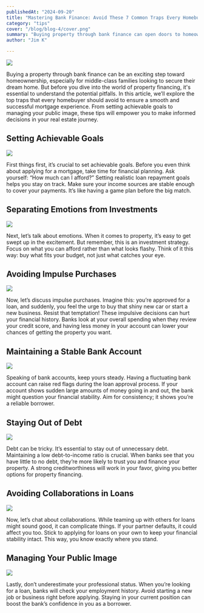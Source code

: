 ```yaml
---
publishedAt: "2024-09-20"
title: "Mastering Bank Finance: Avoid These 7 Common Traps Every Homebuyer Should Know"
category: "tips"
cover: "/blog/blog-4/cover.png"
summary: "Buying property through bank finance can open doors to homeownership and financial independence if you approach it wisely. By avoiding these common pitfalls like setting achievable goals, keeping emotions in check, and managing your finances you’ll be well on your way to making informed decisions in your real estate investment journey. "
author: "Jim K"

---
```


![](/blog/blog-4/cover.png)

Buying a property through bank finance can be an exciting step toward homeownership, especially for middle-class families looking to secure their dream home. But before you dive into the world of property financing, it's essential to understand the potential pitfalls. In this article, we’ll explore the top traps that every homebuyer should avoid to ensure a smooth and successful mortgage experience. From setting achievable goals to managing your public image, these tips will empower you to make informed decisions in your real estate journey.

## Setting Achievable Goals

![](/blog/blog-4/image-1.png)

First things first, it’s crucial to set achievable goals. Before you even think about applying for a mortgage, take time for financial planning. Ask yourself: “How much can I afford?” Setting realistic loan repayment goals helps you stay on track. Make sure your income sources are stable enough to cover your payments. It’s like having a game plan before the big match.

## Separating Emotions from Investments

![](/blog/blog-4/image-2.png)

Next, let’s talk about emotions. When it comes to property, it’s easy to get swept up in the excitement. But remember, this is an investment strategy. Focus on what you can afford rather than what looks flashy. Think of it this way: buy what fits your budget, not just what catches your eye.

## Avoiding Impulse Purchases

![](/blog/blog-4/image-3.png)

Now, let’s discuss impulse purchases. Imagine this: you’re approved for a loan, and suddenly, you feel the urge to buy that shiny new car or start a new business. Resist that temptation! These impulsive decisions can hurt your financial history. Banks look at your overall spending when they review your credit score, and having less money in your account can lower your chances of getting the property you want.

## Maintaining a Stable Bank Account

![](/blog/blog-4/image-4.png)

Speaking of bank accounts, keep yours steady. Having a fluctuating bank account can raise red flags during the loan approval process. If your account shows sudden large amounts of money going in and out, the bank might question your financial stability. Aim for consistency; it shows you’re a reliable borrower.

## Staying Out of Debt

![](/blog/blog-4/image-5.png)

Debt can be tricky. It’s essential to stay out of unnecessary debt. Maintaining a low debt-to-income ratio is crucial. When banks see that you have little to no debt, they’re more likely to trust you and finance your property. A strong creditworthiness will work in your favor, giving you better options for property financing.

## Avoiding Collaborations in Loans

![](/blog/blog-4/image-6.png)

Now, let’s chat about collaborations. While teaming up with others for loans might sound good, it can complicate things. If your partner defaults, it could affect you too. Stick to applying for loans on your own to keep your financial stability intact. This way, you know exactly where you stand.

## Managing Your Public Image

![](/blog/blog-4/image-7.png)

Lastly, don’t underestimate your professional status. When you’re looking for a loan, banks will check your employment history. Avoid starting a new job or business right before applying. Staying in your current position can boost the bank’s confidence in you as a borrower.